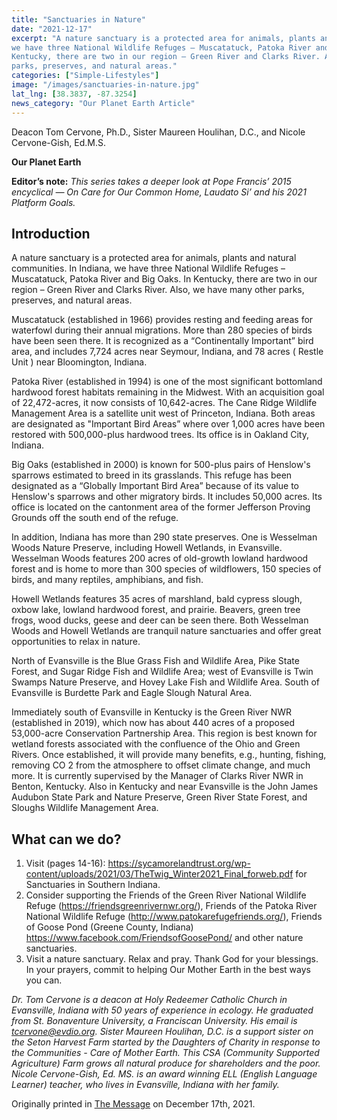 ```yaml
---
title: "Sanctuaries in Nature"
date: "2021-12-17"
excerpt: "A nature sanctuary is a protected area for animals, plants and natural communities. In Indiana,
we have three National Wildlife Refuges – Muscatatuck, Patoka River and Big Oaks. In
Kentucky, there are two in our region – Green River and Clarks River. Also, we have many other
parks, preserves, and natural areas."
categories: ["Simple-Lifestyles"]
image: "/images/sanctuaries-in-nature.jpg"
lat_lng: [38.3837, -87.3254]
news_category: "Our Planet Earth Article"
---
```


<CustomImage
  src="https://raw.githubusercontent.com/MCervone14/our-planet-earth-articles/main/images/sanctuaries-in-nature.jpg"
  alt="Tree in a field."
  priority={true}
/>

Deacon Tom Cervone, Ph.D., Sister Maureen Houlihan, D.C., and Nicole Cervone-Gish, Ed.M.S.

**Our Planet Earth**

**Editor’s note:**
_This series takes a deeper look at Pope Francis’ 2015 encyclical ― On Care for Our Common
Home, Laudato Si’ and his 2021 Platform Goals._

## Introduction

A nature sanctuary is a protected area for animals, plants and natural communities. In Indiana,
we have three National Wildlife Refuges – Muscatatuck, Patoka River and Big Oaks. In
Kentucky, there are two in our region – Green River and Clarks River. Also, we have many other
parks, preserves, and natural areas.

Muscatatuck (established in 1966) provides resting and feeding areas for waterfowl during their
annual migrations. More than 280 species of birds have been seen there. It is recognized as a
“Continentally Important” bird area, and includes 7,724 acres near Seymour, Indiana, and 78
acres ( Restle Unit ) near Bloomington, Indiana.

Patoka River (established in 1994) is one of the most significant bottomland hardwood forest
habitats remaining in the Midwest. With an acquisition goal of 22,472-acres, it now consists of
10,642-acres. The Cane Ridge Wildlife Management Area is a satellite unit west of Princeton,
Indiana. Both areas are designated as &quot;Important Bird Areas” where over 1,000 acres have been
restored with 500,000-plus hardwood trees. Its office is in Oakland City, Indiana.

Big Oaks (established in 2000) is known for 500-plus pairs of Henslow&#39;s sparrows estimated to
breed in its grasslands. This refuge has been designated as a “Globally Important Bird Area”
because of its value to Henslow&#39;s sparrows and other migratory birds. It includes 50,000 acres.
Its office is located on the cantonment area of the former Jefferson Proving Grounds off the
south end of the refuge.

In addition, Indiana has more than 290 state preserves. One is Wesselman Woods Nature
Preserve, including Howell Wetlands, in Evansville. Wesselman Woods features 200 acres of
old-growth lowland hardwood forest and is home to more than 300 species of wildflowers, 150
species of birds, and many reptiles, amphibians, and fish.

Howell Wetlands features 35 acres of marshland, bald cypress slough, oxbow lake, lowland
hardwood forest, and prairie. Beavers, green tree frogs, wood ducks, geese and deer can be seen
there. Both Wesselman Woods and Howell Wetlands are tranquil nature sanctuaries and offer
great opportunities to relax in nature.

North of Evansville is the Blue Grass Fish and Wildlife Area, Pike State Forest, and Sugar Ridge
Fish and Wildlife Area; west of Evansville is Twin Swamps Nature Preserve, and Hovey Lake
Fish and Wildlife Area. South of Evansville is Burdette Park and Eagle Slough Natural Area.

Immediately south of Evansville in Kentucky is the Green River NWR (established in 2019),
which now has about 440 acres of a proposed 53,000-acre Conservation Partnership Area. This
region is best known for wetland forests associated with the confluence of the Ohio and Green
Rivers. Once established, it will provide many benefits, e.g., hunting, fishing, removing CO 2
from the atmosphere to offset climate change, and much more. It is currently supervised by the
Manager of Clarks River NWR in Benton, Kentucky. Also in Kentucky and near Evansville is
the John James Audubon State Park and Nature Preserve, Green River State Forest, and Sloughs
Wildlife Management Area.

## What can we do?

1. Visit (pages 14-16): https://sycamorelandtrust.org/wp-content/uploads/2021/03/TheTwig_Winter2021_Final_forweb.pdf for Sanctuaries in Southern Indiana.
2. Consider supporting the Friends of the Green River National Wildlife Refuge
   (https://friendsgreenrivernwr.org/), Friends of the Patoka River National Wildlife Refuge
   (http://www.patokarefugefriends.org/), Friends of Goose Pond (Greene County, Indiana)
   https://www.facebook.com/FriendsofGoosePond/ and other nature sanctuaries.
3. Visit a nature sanctuary. Relax and pray. Thank God for your blessings. In your prayers, commit
   to helping Our Mother Earth in the best ways you can.

_Dr. Tom Cervone is a deacon at Holy Redeemer Catholic Church in Evansville, Indiana with 50
years of experience in ecology. He graduated from St. Bonaventure University, a Franciscan
University. His email is tcervone@evdio.org. Sister Maureen Houlihan, D.C. is a support sister
on the Seton Harvest Farm started by the Daughters of Charity in response to the Communities -
Care of Mother Earth. This CSA (Community Supported Agriculture) Farm grows all natural
produce for shareholders and the poor. Nicole Cervone-Gish, Ed. MS. is an award winning ELL
(English Language Learner) teacher, who lives in Evansville, Indiana with her family._

Originally printed in [The Message](https://evdiomessage.org/) on December 17th, 2021.
